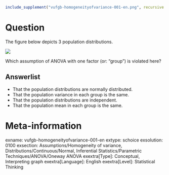 ```r
include_supplement("vufgb-homogeneityofvariance-001-en.png", recursive = TRUE)
```

Question
========
  The figure below depicts 3 population distributions. 

![](vufgb-homogeneityofvariance-001-en.png)

Which assumption of ANOVA with one factor (or: "group") is violated here?
  
Answerlist
----------
* That the population distributions are normally distributed.
* That the population variance in each group is the same.
* That the population distributions are independent.
* That the population mean in each group is the same.

Meta-information
================
exname: vufgb-homogeneityofvariance-001-en
extype: schoice
exsolution: 0100
exsection: Assumptions/Homogeneity of variance, Distributions/Continuous/Normal, Inferential Statistics/Parametric Techniques/ANOVA/Oneway ANOVA
exextra[Type]: Conceptual, Interpreting graph
exextra[Language]: English
exextra[Level]: Statistical Thinking
